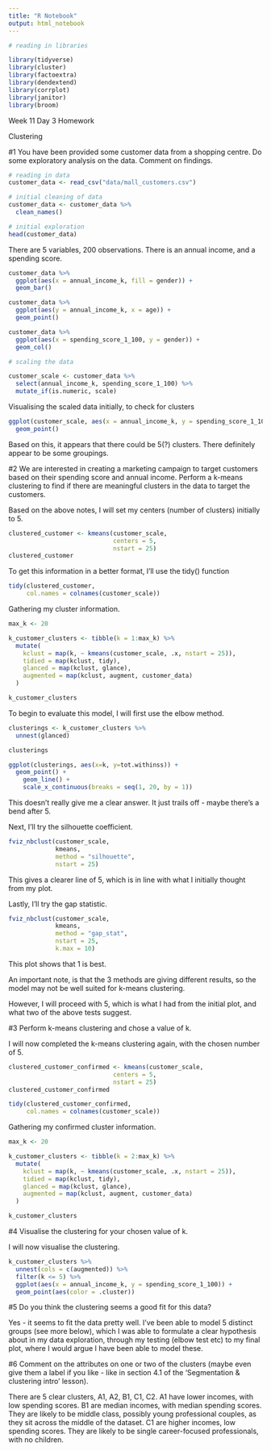 ```yaml
---
title: "R Notebook"
output: html_notebook
---
```

```r
# reading in libraries

library(tidyverse)
library(cluster)
library(factoextra)
library(dendextend)
library(corrplot)
library(janitor)
library(broom)
```

Week 11 Day 3 Homework

Clustering

#1
You have been provided some customer data from a shopping centre. Do some exploratory analysis on the data. Comment on findings.

```r
# reading in data
customer_data <- read_csv("data/mall_customers.csv")

# initial cleaning of data
customer_data <- customer_data %>%
  clean_names()

```

```r
# initial exploration
head(customer_data)

```
There are 5 variables, 200 observations. There is an annual income, and a spending score.

```r
customer_data %>%
  ggplot(aes(x = annual_income_k, fill = gender)) +
  geom_bar()
```

```r
customer_data %>%
  ggplot(aes(y = annual_income_k, x = age)) +
  geom_point()
```

```r
customer_data %>%
  ggplot(aes(x = spending_score_1_100, y = gender)) +
  geom_col()
```
```r
# scaling the data

customer_scale <- customer_data %>%
  select(annual_income_k, spending_score_1_100) %>%
  mutate_if(is.numeric, scale)
```

Visualising the scaled data initially, to check for clusters
```r
ggplot(customer_scale, aes(x = annual_income_k, y = spending_score_1_100)) +
  geom_point()
```
Based on this, it appears that there could be 5(?) clusters. There definitely appear to be some groupings.


#2
We are interested in creating a marketing campaign to target customers based on their spending score and annual income. Perform a k-means clustering to find if there are meaningful clusters in the data to target the customers.


Based on the above notes, I will set my centers (number of clusters) initially to 5.

```r
clustered_customer <- kmeans(customer_scale,
                             centers = 5,
                             nstart = 25)
clustered_customer
```

To get this information in a better format, I'll use the tidy() function
```r
tidy(clustered_customer,
     col.names = colnames(customer_scale))
```

Gathering my cluster information.
```r
max_k <- 20 

k_customer_clusters <- tibble(k = 1:max_k) %>%
  mutate(
    kclust = map(k, ~ kmeans(customer_scale, .x, nstart = 25)), 
    tidied = map(kclust, tidy),
    glanced = map(kclust, glance),
    augmented = map(kclust, augment, customer_data)
  )

k_customer_clusters
```

To begin to evaluate this model, I will first use the elbow method.
```r
clusterings <- k_customer_clusters %>%
  unnest(glanced)

clusterings
```

```r
ggplot(clusterings, aes(x=k, y=tot.withinss)) +
  geom_point() +
    geom_line() +
    scale_x_continuous(breaks = seq(1, 20, by = 1))
```
This doesn't really give me a clear answer. It just trails off - maybe there's a bend after 5.

Next, I'll try the silhouette coefficient.
```r
fviz_nbclust(customer_scale, 
             kmeans, 
             method = "silhouette", 
             nstart = 25)
```
This gives a clearer line of 5, which is in line with what I initially thought from my plot.

Lastly, I'll try the gap statistic.

```r
fviz_nbclust(customer_scale, 
             kmeans, 
             method = "gap_stat", 
             nstart = 25, 
             k.max = 10)
```
This plot shows that 1 is best.

An important note, is that the 3 methods are giving different results, so the model may not be well suited for k-means clustering.

However, I will proceed with 5, which is what I had from the initial plot, and what two of the above tests suggest.


#3
Perform k-means clustering and chose a value of k.

I will now completed the k-means clustering again, with the chosen number of 5.
```r
clustered_customer_confirmed <- kmeans(customer_scale,
                             centers = 5,
                             nstart = 25)
clustered_customer_confirmed
```

```r
tidy(clustered_customer_confirmed,
     col.names = colnames(customer_scale))
```


Gathering my confirmed cluster information.
```r
max_k <- 20 

k_customer_clusters <- tibble(k = 2:max_k) %>%
  mutate(
    kclust = map(k, ~ kmeans(customer_scale, .x, nstart = 25)), 
    tidied = map(kclust, tidy),
    glanced = map(kclust, glance),
    augmented = map(kclust, augment, customer_data)
  )

k_customer_clusters
```

#4
Visualise the clustering for your chosen value of k.

I will now visualise the clustering.
```r
k_customer_clusters %>% 
  unnest(cols = c(augmented)) %>%
  filter(k <= 5) %>%
  ggplot(aes(x = annual_income_k, y = spending_score_1_100)) +
  geom_point(aes(color = .cluster))
```

#5
Do you think the clustering seems a good fit for this data?

Yes - it seems to fit the data pretty well. I've been able to model 5 distinct groups (see more below), which I was able to formulate a clear hypothesis about in my data exploration, through my testing (elbow test etc) to my final plot, where I would argue I have been able to model these.


#6
Comment on the attributes on one or two of the clusters (maybe even give them a label if you like - like in section 4.1 of the ‘Segmentation & clustering intro’ lesson).

There are 5 clear clusters, A1, A2, B1, C1, C2.
A1 have lower incomes, with low spending scores. 
B1 are median incomes, with median spending scores. They are likely to be middle class, possibly young professional couples, as they sit across the middle of the dataset.
C1 are higher incomes, low spending scores. They are likely to be single career-focused professionals, with no children.